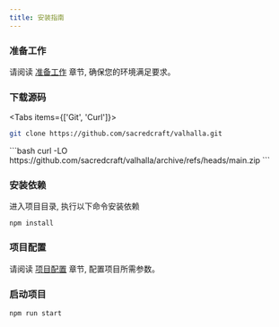 ```yaml
---
title: 安装指南
---
```



<Steps>
<Step>
 
### 准备工作

请阅读 [准备工作](/docs/for-users/getting-started/requirements) 章节, 确保您的环境满足要求。

</Step>
 
<Step>
 
### 下载源码

<Tabs items={['Git', 'Curl']}>
<Tab value="Git">
```bash
git clone https://github.com/sacredcraft/valhalla.git
```

</Tab>

<Tab value="Curl">
```bash
curl -LO https://github.com/sacredcraft/valhalla/archive/refs/heads/main.zip
```

</Tab>
</Tabs>

</Step>

<Step>

### 安装依赖

进入项目目录, 执行以下命令安装依赖

```package-install
npm install
```

</Step>

<Step>

### 项目配置

请阅读 [项目配置](/docs/for-users/config.mdx) 章节, 配置项目所需参数。

</Step>

<Step>

### 启动项目

```package-install
npm run start
```

</Step>

</Steps>
